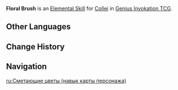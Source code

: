 {{About|the Character Card Skill for [[Genius Invokation TCG]]|the Playable Character Talent|Floral Brush}}
{{Genius Invokation TCG Skill Infobox
|title      = Floral Brush
|image      = Floral Brush Character Card Skill.png
|type       = Elemental Skill
|character  = Collei
|element    = Dendro
|matching   = 3
|effect     = Deals 3 {{Color|Dendro DMG}}.
|order      = 2
}}
'''Floral Brush''' is an [[Character Card Elemental Skill|Elemental Skill]] for [[Collei (Character Card)|Collei]] in [[Genius Invokation TCG]].

==Other Languages==
{{Transclude|Floral Brush|Other Languages}}

==Change History==
{{Change History|3.3}}

==Navigation==
{{Genius Invokation TCG Skill Navbox|Collei}}

[[ru:Сметающие цветы (навык карты персонажа)]]